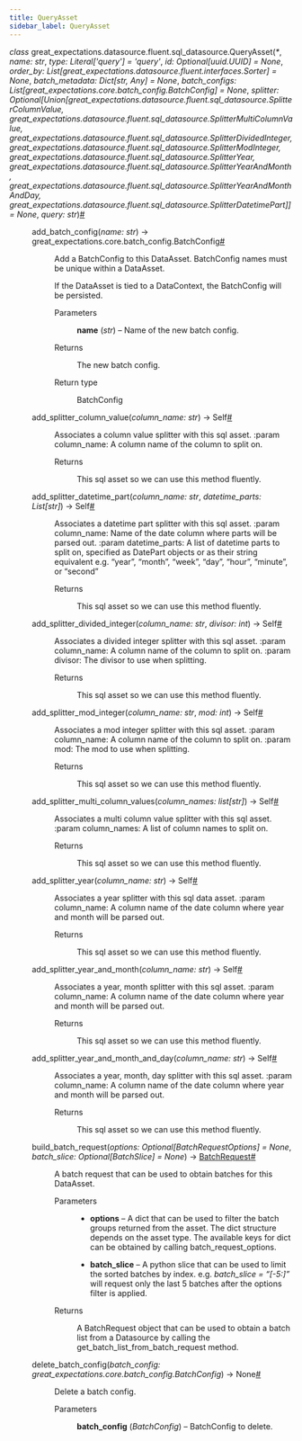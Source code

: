 ```yaml
---
title: QueryAsset
sidebar_label: QueryAsset
---
```



<section class="sphinx-api-doc" id="queryasset">

<dl class="py class">
<dt class="sig sig-object py" id="great_expectations.datasource.fluent.sql_datasource.QueryAsset">
<em class="property"><span class="pre">class</span><span class="w"> </span></em><span class="sig-prename descclassname"><span class="pre">great_expectations.datasource.fluent.sql_datasource.</span></span><span class="sig-name descname"><span class="pre">QueryAsset</span></span><span class="sig-paren">(</span><em class="sig-param"><span class="o"><span class="pre">*</span></span></em>, <em class="sig-param"><span class="n"><span class="pre">name</span></span><span class="p"><span class="pre">:</span></span><span class="w"> </span><span class="n"><span class="pre">str</span></span></em>, <em class="sig-param"><span class="n"><span class="pre">type</span></span><span class="p"><span class="pre">:</span></span><span class="w"> </span><span class="n"><span class="pre">Literal</span><span class="p"><span class="pre">[</span></span><span class="s"><span class="pre">'query'</span></span><span class="p"><span class="pre">]</span></span></span><span class="w"> </span><span class="o"><span class="pre">=</span></span><span class="w"> </span><span class="default_value"><span class="pre">'query'</span></span></em>, <em class="sig-param"><span class="n"><span class="pre">id</span></span><span class="p"><span class="pre">:</span></span><span class="w"> </span><span class="n"><span class="pre">Optional</span><span class="p"><span class="pre">[</span></span><span class="pre">uuid.UUID</span><span class="p"><span class="pre">]</span></span></span><span class="w"> </span><span class="o"><span class="pre">=</span></span><span class="w"> </span><span class="default_value"><span class="pre">None</span></span></em>, <em class="sig-param"><span class="n"><span class="pre">order_by</span></span><span class="p"><span class="pre">:</span></span><span class="w"> </span><span class="n"><span class="pre">List</span><span class="p"><span class="pre">[</span></span><span class="pre">great_expectations.datasource.fluent.interfaces.Sorter</span><span class="p"><span class="pre">]</span></span></span><span class="w"> </span><span class="o"><span class="pre">=</span></span><span class="w"> </span><span class="default_value"><span class="pre">None</span></span></em>, <em class="sig-param"><span class="n"><span class="pre">batch_metadata</span></span><span class="p"><span class="pre">:</span></span><span class="w"> </span><span class="n"><span class="pre">Dict</span><span class="p"><span class="pre">[</span></span><span class="pre">str</span><span class="p"><span class="pre">,</span></span><span class="w"> </span><span class="pre">Any</span><span class="p"><span class="pre">]</span></span></span><span class="w"> </span><span class="o"><span class="pre">=</span></span><span class="w"> </span><span class="default_value"><span class="pre">None</span></span></em>, <em class="sig-param"><span class="n"><span class="pre">batch_configs</span></span><span class="p"><span class="pre">:</span></span><span class="w"> </span><span class="n"><span class="pre">List</span><span class="p"><span class="pre">[</span></span><span class="pre">great_expectations.core.batch_config.BatchConfig</span><span class="p"><span class="pre">]</span></span></span><span class="w"> </span><span class="o"><span class="pre">=</span></span><span class="w"> </span><span class="default_value"><span class="pre">None</span></span></em>, <em class="sig-param"><span class="n"><span class="pre">splitter</span></span><span class="p"><span class="pre">:</span></span><span class="w"> </span><span class="n"><span class="pre">Optional</span><span class="p"><span class="pre">[</span></span><span class="pre">Union</span><span class="p"><span class="pre">[</span></span><span class="pre">great_expectations.datasource.fluent.sql_datasource.SplitterColumnValue</span><span class="p"><span class="pre">,</span></span><span class="w"> </span><span class="pre">great_expectations.datasource.fluent.sql_datasource.SplitterMultiColumnValue</span><span class="p"><span class="pre">,</span></span><span class="w"> </span><span class="pre">great_expectations.datasource.fluent.sql_datasource.SplitterDividedInteger</span><span class="p"><span class="pre">,</span></span><span class="w"> </span><span class="pre">great_expectations.datasource.fluent.sql_datasource.SplitterModInteger</span><span class="p"><span class="pre">,</span></span><span class="w"> </span><span class="pre">great_expectations.datasource.fluent.sql_datasource.SplitterYear</span><span class="p"><span class="pre">,</span></span><span class="w"> </span><span class="pre">great_expectations.datasource.fluent.sql_datasource.SplitterYearAndMonth</span><span class="p"><span class="pre">,</span></span><span class="w"> </span><span class="pre">great_expectations.datasource.fluent.sql_datasource.SplitterYearAndMonthAndDay</span><span class="p"><span class="pre">,</span></span><span class="w"> </span><span class="pre">great_expectations.datasource.fluent.sql_datasource.SplitterDatetimePart</span><span class="p"><span class="pre">]</span></span><span class="p"><span class="pre">]</span></span></span><span class="w"> </span><span class="o"><span class="pre">=</span></span><span class="w"> </span><span class="default_value"><span class="pre">None</span></span></em>, <em class="sig-param"><span class="n"><span class="pre">query</span></span><span class="p"><span class="pre">:</span></span><span class="w"> </span><span class="n"><span class="pre">str</span></span></em><span class="sig-paren">)</span><a class="headerlink" href="#great_expectations.datasource.fluent.sql_datasource.QueryAsset" title="Permalink to this definition">#</a></dt>
<dd><dl class="py method">
<dt class="sig sig-object py" id="great_expectations.datasource.fluent.sql_datasource.QueryAsset.add_batch_config">
<span class="sig-name descname"><span class="pre">add_batch_config</span></span><span class="sig-paren">(</span><em class="sig-param"><span class="n"><span class="pre">name</span></span><span class="p"><span class="pre">:</span></span><span class="w"> </span><span class="n"><span class="pre">str</span></span></em><span class="sig-paren">)</span> <span class="sig-return"><span class="sig-return-icon">→</span> <span class="sig-return-typehint"><span class="pre">great_expectations.core.batch_config.BatchConfig</span></span></span><a class="headerlink" href="#great_expectations.datasource.fluent.sql_datasource.QueryAsset.add_batch_config" title="Permalink to this definition">#</a></dt>
<dd><p>Add a BatchConfig to this DataAsset.
BatchConfig names must be unique within a DataAsset.</p>
<p>If the DataAsset is tied to a DataContext, the BatchConfig will be persisted.</p>
<dl class="field-list simple">
<dt class="field-odd">Parameters</dt>
<dd class="field-odd"><p><strong>name</strong> (<em>str</em>) – Name of the new batch config.</p>
</dd>
<dt class="field-even">Returns</dt>
<dd class="field-even"><p>The new batch config.</p>
</dd>
<dt class="field-odd">Return type</dt>
<dd class="field-odd"><p>BatchConfig</p>
</dd>
</dl>
</dd></dl>
<dl class="py method">
<dt class="sig sig-object py" id="great_expectations.datasource.fluent.sql_datasource.QueryAsset.add_splitter_column_value">
<span class="sig-name descname"><span class="pre">add_splitter_column_value</span></span><span class="sig-paren">(</span><em class="sig-param"><span class="n"><span class="pre">column_name</span></span><span class="p"><span class="pre">:</span></span><span class="w"> </span><span class="n"><span class="pre">str</span></span></em><span class="sig-paren">)</span> <span class="sig-return"><span class="sig-return-icon">→</span> <span class="sig-return-typehint"><span class="pre">Self</span></span></span><a class="headerlink" href="#great_expectations.datasource.fluent.sql_datasource.QueryAsset.add_splitter_column_value" title="Permalink to this definition">#</a></dt>
<dd><p>Associates a column value splitter with this sql asset.
:param column_name: A column name of the column to split on.</p>
<dl class="field-list simple">
<dt class="field-odd">Returns</dt>
<dd class="field-odd"><p>This sql asset so we can use this method fluently.</p>
</dd>
</dl>
</dd></dl>
<dl class="py method">
<dt class="sig sig-object py" id="great_expectations.datasource.fluent.sql_datasource.QueryAsset.add_splitter_datetime_part">
<span class="sig-name descname"><span class="pre">add_splitter_datetime_part</span></span><span class="sig-paren">(</span><em class="sig-param"><span class="n"><span class="pre">column_name</span></span><span class="p"><span class="pre">:</span></span><span class="w"> </span><span class="n"><span class="pre">str</span></span></em>, <em class="sig-param"><span class="n"><span class="pre">datetime_parts</span></span><span class="p"><span class="pre">:</span></span><span class="w"> </span><span class="n"><span class="pre">List</span><span class="p"><span class="pre">[</span></span><span class="pre">str</span><span class="p"><span class="pre">]</span></span></span></em><span class="sig-paren">)</span> <span class="sig-return"><span class="sig-return-icon">→</span> <span class="sig-return-typehint"><span class="pre">Self</span></span></span><a class="headerlink" href="#great_expectations.datasource.fluent.sql_datasource.QueryAsset.add_splitter_datetime_part" title="Permalink to this definition">#</a></dt>
<dd><p>Associates a datetime part splitter with this sql asset.
:param column_name: Name of the date column where parts will be parsed out.
:param datetime_parts: A list of datetime parts to split on, specified as DatePart objects or as their string equivalent e.g. “year”, “month”, “week”, “day”, “hour”, “minute”, or “second”</p>
<dl class="field-list simple">
<dt class="field-odd">Returns</dt>
<dd class="field-odd"><p>This sql asset so we can use this method fluently.</p>
</dd>
</dl>
</dd></dl>
<dl class="py method">
<dt class="sig sig-object py" id="great_expectations.datasource.fluent.sql_datasource.QueryAsset.add_splitter_divided_integer">
<span class="sig-name descname"><span class="pre">add_splitter_divided_integer</span></span><span class="sig-paren">(</span><em class="sig-param"><span class="n"><span class="pre">column_name</span></span><span class="p"><span class="pre">:</span></span><span class="w"> </span><span class="n"><span class="pre">str</span></span></em>, <em class="sig-param"><span class="n"><span class="pre">divisor</span></span><span class="p"><span class="pre">:</span></span><span class="w"> </span><span class="n"><span class="pre">int</span></span></em><span class="sig-paren">)</span> <span class="sig-return"><span class="sig-return-icon">→</span> <span class="sig-return-typehint"><span class="pre">Self</span></span></span><a class="headerlink" href="#great_expectations.datasource.fluent.sql_datasource.QueryAsset.add_splitter_divided_integer" title="Permalink to this definition">#</a></dt>
<dd><p>Associates a divided integer splitter with this sql asset.
:param column_name: A column name of the column to split on.
:param divisor: The divisor to use when splitting.</p>
<dl class="field-list simple">
<dt class="field-odd">Returns</dt>
<dd class="field-odd"><p>This sql asset so we can use this method fluently.</p>
</dd>
</dl>
</dd></dl>
<dl class="py method">
<dt class="sig sig-object py" id="great_expectations.datasource.fluent.sql_datasource.QueryAsset.add_splitter_mod_integer">
<span class="sig-name descname"><span class="pre">add_splitter_mod_integer</span></span><span class="sig-paren">(</span><em class="sig-param"><span class="n"><span class="pre">column_name</span></span><span class="p"><span class="pre">:</span></span><span class="w"> </span><span class="n"><span class="pre">str</span></span></em>, <em class="sig-param"><span class="n"><span class="pre">mod</span></span><span class="p"><span class="pre">:</span></span><span class="w"> </span><span class="n"><span class="pre">int</span></span></em><span class="sig-paren">)</span> <span class="sig-return"><span class="sig-return-icon">→</span> <span class="sig-return-typehint"><span class="pre">Self</span></span></span><a class="headerlink" href="#great_expectations.datasource.fluent.sql_datasource.QueryAsset.add_splitter_mod_integer" title="Permalink to this definition">#</a></dt>
<dd><p>Associates a mod integer splitter with this sql asset.
:param column_name: A column name of the column to split on.
:param mod: The mod to use when splitting.</p>
<dl class="field-list simple">
<dt class="field-odd">Returns</dt>
<dd class="field-odd"><p>This sql asset so we can use this method fluently.</p>
</dd>
</dl>
</dd></dl>
<dl class="py method">
<dt class="sig sig-object py" id="great_expectations.datasource.fluent.sql_datasource.QueryAsset.add_splitter_multi_column_values">
<span class="sig-name descname"><span class="pre">add_splitter_multi_column_values</span></span><span class="sig-paren">(</span><em class="sig-param"><span class="n"><span class="pre">column_names</span></span><span class="p"><span class="pre">:</span></span><span class="w"> </span><span class="n"><span class="pre">list</span><span class="p"><span class="pre">[</span></span><span class="pre">str</span><span class="p"><span class="pre">]</span></span></span></em><span class="sig-paren">)</span> <span class="sig-return"><span class="sig-return-icon">→</span> <span class="sig-return-typehint"><span class="pre">Self</span></span></span><a class="headerlink" href="#great_expectations.datasource.fluent.sql_datasource.QueryAsset.add_splitter_multi_column_values" title="Permalink to this definition">#</a></dt>
<dd><p>Associates a multi column value splitter with this sql asset.
:param column_names: A list of column names to split on.</p>
<dl class="field-list simple">
<dt class="field-odd">Returns</dt>
<dd class="field-odd"><p>This sql asset so we can use this method fluently.</p>
</dd>
</dl>
</dd></dl>
<dl class="py method">
<dt class="sig sig-object py" id="great_expectations.datasource.fluent.sql_datasource.QueryAsset.add_splitter_year">
<span class="sig-name descname"><span class="pre">add_splitter_year</span></span><span class="sig-paren">(</span><em class="sig-param"><span class="n"><span class="pre">column_name</span></span><span class="p"><span class="pre">:</span></span><span class="w"> </span><span class="n"><span class="pre">str</span></span></em><span class="sig-paren">)</span> <span class="sig-return"><span class="sig-return-icon">→</span> <span class="sig-return-typehint"><span class="pre">Self</span></span></span><a class="headerlink" href="#great_expectations.datasource.fluent.sql_datasource.QueryAsset.add_splitter_year" title="Permalink to this definition">#</a></dt>
<dd><p>Associates a year splitter with this sql data asset.
:param column_name: A column name of the date column where year and month will be parsed out.</p>
<dl class="field-list simple">
<dt class="field-odd">Returns</dt>
<dd class="field-odd"><p>This sql asset so we can use this method fluently.</p>
</dd>
</dl>
</dd></dl>
<dl class="py method">
<dt class="sig sig-object py" id="great_expectations.datasource.fluent.sql_datasource.QueryAsset.add_splitter_year_and_month">
<span class="sig-name descname"><span class="pre">add_splitter_year_and_month</span></span><span class="sig-paren">(</span><em class="sig-param"><span class="n"><span class="pre">column_name</span></span><span class="p"><span class="pre">:</span></span><span class="w"> </span><span class="n"><span class="pre">str</span></span></em><span class="sig-paren">)</span> <span class="sig-return"><span class="sig-return-icon">→</span> <span class="sig-return-typehint"><span class="pre">Self</span></span></span><a class="headerlink" href="#great_expectations.datasource.fluent.sql_datasource.QueryAsset.add_splitter_year_and_month" title="Permalink to this definition">#</a></dt>
<dd><p>Associates a year, month splitter with this sql asset.
:param column_name: A column name of the date column where year and month will be parsed out.</p>
<dl class="field-list simple">
<dt class="field-odd">Returns</dt>
<dd class="field-odd"><p>This sql asset so we can use this method fluently.</p>
</dd>
</dl>
</dd></dl>
<dl class="py method">
<dt class="sig sig-object py" id="great_expectations.datasource.fluent.sql_datasource.QueryAsset.add_splitter_year_and_month_and_day">
<span class="sig-name descname"><span class="pre">add_splitter_year_and_month_and_day</span></span><span class="sig-paren">(</span><em class="sig-param"><span class="n"><span class="pre">column_name</span></span><span class="p"><span class="pre">:</span></span><span class="w"> </span><span class="n"><span class="pre">str</span></span></em><span class="sig-paren">)</span> <span class="sig-return"><span class="sig-return-icon">→</span> <span class="sig-return-typehint"><span class="pre">Self</span></span></span><a class="headerlink" href="#great_expectations.datasource.fluent.sql_datasource.QueryAsset.add_splitter_year_and_month_and_day" title="Permalink to this definition">#</a></dt>
<dd><p>Associates a year, month, day splitter with this sql asset.
:param column_name: A column name of the date column where year and month will be parsed out.</p>
<dl class="field-list simple">
<dt class="field-odd">Returns</dt>
<dd class="field-odd"><p>This sql asset so we can use this method fluently.</p>
</dd>
</dl>
</dd></dl>
<dl class="py method">
<dt class="sig sig-object py" id="great_expectations.datasource.fluent.sql_datasource.QueryAsset.build_batch_request">
<span class="sig-name descname"><span class="pre">build_batch_request</span></span><span class="sig-paren">(</span><em class="sig-param"><span class="n"><span class="pre">options</span></span><span class="p"><span class="pre">:</span></span><span class="w"> </span><span class="n"><span class="pre">Optional</span><span class="p"><span class="pre">[</span></span><span class="pre">BatchRequestOptions</span><span class="p"><span class="pre">]</span></span></span><span class="w"> </span><span class="o"><span class="pre">=</span></span><span class="w"> </span><span class="default_value"><span class="pre">None</span></span></em>, <em class="sig-param"><span class="n"><span class="pre">batch_slice</span></span><span class="p"><span class="pre">:</span></span><span class="w"> </span><span class="n"><span class="pre">Optional</span><span class="p"><span class="pre">[</span></span><span class="pre">BatchSlice</span><span class="p"><span class="pre">]</span></span></span><span class="w"> </span><span class="o"><span class="pre">=</span></span><span class="w"> </span><span class="default_value"><span class="pre">None</span></span></em><span class="sig-paren">)</span> <span class="sig-return"><span class="sig-return-icon">→</span> <span class="sig-return-typehint"><a class="reference internal" href="https://docs.greatexpectations.io/docs/reference/api/core/batch/BatchRequest_class#great_expectations.core.batch.BatchRequest" title="great_expectations.core.batch.BatchRequest"><span class="pre">BatchRequest</span></a></span></span><a class="headerlink" href="#great_expectations.datasource.fluent.sql_datasource.QueryAsset.build_batch_request" title="Permalink to this definition">#</a></dt>
<dd><p>A batch request that can be used to obtain batches for this DataAsset.</p>
<dl class="field-list simple">
<dt class="field-odd">Parameters</dt>
<dd class="field-odd"><ul class="simple">
<li><p><strong>options</strong> – A dict that can be used to filter the batch groups returned from the asset.
The dict structure depends on the asset type. The available keys for dict can be obtained by
calling batch_request_options.</p></li>
<li><p><strong>batch_slice</strong> – A python slice that can be used to limit the sorted batches by index.
e.g. <cite>batch_slice = “[-5:]”</cite> will request only the last 5 batches after the options filter is applied.</p></li>
</ul>
</dd>
<dt class="field-even">Returns</dt>
<dd class="field-even"><p>A BatchRequest object that can be used to obtain a batch list from a Datasource by calling the
get_batch_list_from_batch_request method.</p>
</dd>
</dl>
</dd></dl>
<dl class="py method">
<dt class="sig sig-object py" id="great_expectations.datasource.fluent.sql_datasource.QueryAsset.delete_batch_config">
<span class="sig-name descname"><span class="pre">delete_batch_config</span></span><span class="sig-paren">(</span><em class="sig-param"><span class="n"><span class="pre">batch_config</span></span><span class="p"><span class="pre">:</span></span><span class="w"> </span><span class="n"><span class="pre">great_expectations.core.batch_config.BatchConfig</span></span></em><span class="sig-paren">)</span> <span class="sig-return"><span class="sig-return-icon">→</span> <span class="sig-return-typehint"><span class="pre">None</span></span></span><a class="headerlink" href="#great_expectations.datasource.fluent.sql_datasource.QueryAsset.delete_batch_config" title="Permalink to this definition">#</a></dt>
<dd><p>Delete a batch config.</p>
<dl class="field-list simple">
<dt class="field-odd">Parameters</dt>
<dd class="field-odd"><p><strong>batch_config</strong> (<em>BatchConfig</em>) – BatchConfig to delete.</p>
</dd>
</dl>
</dd></dl>
</dd></dl>
</section>